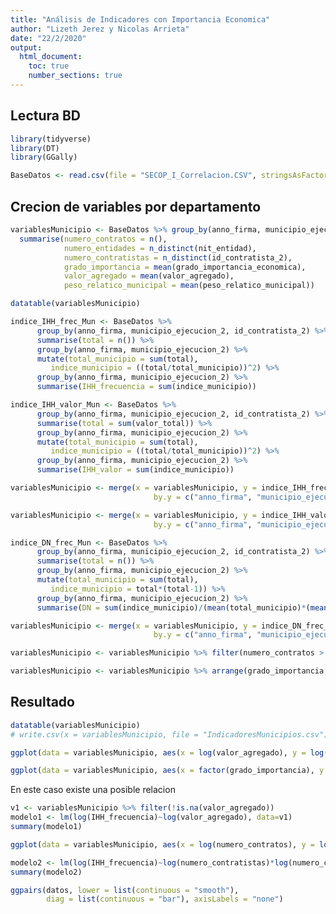 ```yaml
---
title: "Análisis de Indicadores con Importancia Economica"
author: "Lizeth Jerez y Nicolas Arrieta"
date: "22/2/2020"
output: 
  html_document:
    toc: true
    number_sections: true
---
```


## Lectura BD

```r
library(tidyverse)
library(DT)
library(GGally)
```

```r
BaseDatos <- read.csv(file = "SECOP_I_Correlacion.CSV", stringsAsFactors = FALSE)
```


## Crecion de variables por departamento

```r
variablesMunicipio <- BaseDatos %>% group_by(anno_firma, municipio_ejecucion_2) %>% 
  summarise(numero_contratos = n(), 
            numero_entidades = n_distinct(nit_entidad),
            numero_contratistas = n_distinct(id_contratista_2),
            grado_importancia = mean(grado_importancia_economica),
            valor_agregado = mean(valor_agregado),
            peso_relatico_municipal = mean(peso_relatico_municipal))

datatable(variablesMunicipio)
```


```r
indice_IHH_frec_Mun <- BaseDatos %>%
      group_by(anno_firma, municipio_ejecucion_2, id_contratista_2) %>%
      summarise(total = n()) %>% 
      group_by(anno_firma, municipio_ejecucion_2) %>% 
      mutate(total_municipio = sum(total),
         indice_municipio = ((total/total_municipio))^2) %>% 
      group_by(anno_firma, municipio_ejecucion_2) %>% 
      summarise(IHH_frecuencia = sum(indice_municipio))
```


```r

indice_IHH_valor_Mun <- BaseDatos %>%
      group_by(anno_firma, municipio_ejecucion_2, id_contratista_2) %>%
      summarise(total = sum(valor_total)) %>% 
      group_by(anno_firma, municipio_ejecucion_2) %>% 
      mutate(total_municipio = sum(total),
         indice_municipio = ((total/total_municipio))^2) %>% 
      group_by(anno_firma, municipio_ejecucion_2) %>% 
      summarise(IHH_valor = sum(indice_municipio))
```

```r
variablesMunicipio <- merge(x = variablesMunicipio, y = indice_IHH_frec_Mun, by.x = c("anno_firma", "municipio_ejecucion_2"),
                                by.y = c("anno_firma", "municipio_ejecucion_2"))

variablesMunicipio <- merge(x = variablesMunicipio, y = indice_IHH_valor_Mun, by.x = c("anno_firma","municipio_ejecucion_2"),
                                by.y = c("anno_firma", "municipio_ejecucion_2"))
```

```r
indice_DN_frec_Mun <- BaseDatos %>%
      group_by(anno_firma, municipio_ejecucion_2, id_contratista_2) %>%
      summarise(total = n()) %>% 
      group_by(anno_firma, municipio_ejecucion_2) %>% 
      mutate(total_municipio = sum(total),
         indice_municipio = total*(total-1)) %>% 
      group_by(anno_firma, municipio_ejecucion_2) %>% 
      summarise(DN = sum(indice_municipio)/(mean(total_municipio)*(mean(total_municipio)-1)))

variablesMunicipio <- merge(x = variablesMunicipio, y = indice_DN_frec_Mun, by.x = c("anno_firma", "municipio_ejecucion_2"),
                                by.y = c("anno_firma", "municipio_ejecucion_2"))

variablesMunicipio <- variablesMunicipio %>% filter(numero_contratos > 10)

variablesMunicipio <- variablesMunicipio %>% arrange(grado_importancia, desc(IHH_valor))

```

## Resultado

```r
datatable(variablesMunicipio)
# write.csv(x = variablesMunicipio, file = "IndicadoresMunicipios.csv")
```


```r
ggplot(data = variablesMunicipio, aes(x = log(valor_agregado), y = log(IHH_frecuencia), color = anno_firma)) + geom_point()
```

```r
ggplot(data = variablesMunicipio, aes(x = factor(grado_importancia), y = IHH_frecuencia, color = anno_firma)) + geom_boxplot()
```

En este caso existe una posible relacion


```r
v1 <- variablesMunicipio %>% filter(!is.na(valor_agregado))
modelo1 <- lm(log(IHH_frecuencia)~log(valor_agregado), data=v1) 
summary(modelo1)
```

```r
ggplot(data = variablesMunicipio, aes(x = log(numero_contratos), y = log(IHH_frecuencia), color = anno_firma)) + geom_point()
```


```r
modelo2 <- lm(log(IHH_frecuencia)~log(numero_contratistas)*log(numero_contratos), data=variablesMunicipio) 
summary(modelo2)
```

```r

ggpairs(datos, lower = list(continuous = "smooth"),
        diag = list(continuous = "bar"), axisLabels = "none")
```
